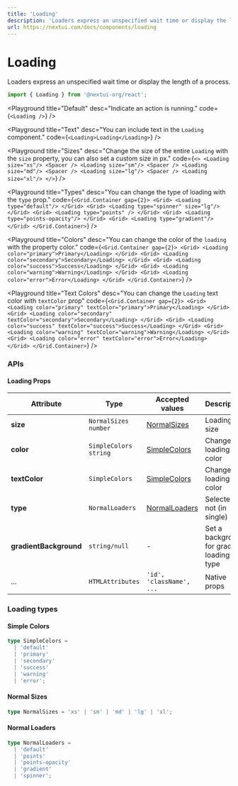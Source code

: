 ```yaml
---
title: 'Loading'
description: 'Loaders express an unspecified wait time or display the length of a process.'
url: https://nextui.com/docs/components/loading
---
```


# Loading

Loaders express an unspecified wait time or display the length of a process.

```jsx
import { Loading } from '@nextui-org/react';
```

<CarbonAd />

<Playground
  title="Default"
  desc="Indicate an action is running."
  code={`
  <Loading />
`}
/>

<Playground
  title="Text"
  desc="You can include text in the `Loading` component."
  code={`
  <Loading>Loading</Loading>
`}
/>

<Playground
  title="Sizes"
  desc="Change the size of the entire `Loading` with the `size` property, you can also set a custom size in px."
  code={`
<>
  <Loading size="xs"/>
  <Spacer />
  <Loading size="sm"/>
  <Spacer />
  <Loading size="md"/>
  <Spacer />
  <Loading size="lg"/>
  <Spacer />
  <Loading size="xl"/>
</>
`}
/>

<Playground
  title="Types"
  desc="You can change the type of loading with the `type` prop."
  code={`
  <Grid.Container gap={2}>
    <Grid>
      <Loading type="default"/>
    </Grid>
    <Grid>
      <Loading type="spinner" size="lg"/>
    </Grid>
    <Grid>
      <Loading type="points" />
    </Grid>
    <Grid>
      <Loading type="points-opacity"/>
    </Grid>
    <Grid>
      <Loading type="gradient"/>
    </Grid>
  </Grid.Container>
`}
/>

<Playground
  title="Colors"
  desc="You can change the color of the `loading` with the property color."
  code={`
<Grid.Container gap={2}>
  <Grid>
    <Loading color="primary">Primary</Loading>
  </Grid>
  <Grid>
    <Loading color="secondary">Secondary</Loading>
  </Grid>
  <Grid>
    <Loading color="success">Success</Loading>
  </Grid>
  <Grid>
    <Loading color="warning">Warning</Loading>
  </Grid>
  <Grid>
    <Loading color="error">Error</Loading>
  </Grid>
</Grid.Container>
`}
/>

<Playground
  title="Text Colors"
  desc="You can change the `Loading` text color with `textColor` prop"
  code={`
<Grid.Container gap={2}>
  <Grid>
    <Loading color="primary" textColor="primary">Primary</Loading>
  </Grid>
  <Grid>
    <Loading color="secondary" textColor="secondary">Secondary</Loading>
  </Grid>
  <Grid>
    <Loading color="success" textColor="success">Success</Loading>
  </Grid>
  <Grid>
    <Loading color="warning" textColor="warning">Warning</Loading>
  </Grid>
  <Grid>
    <Loading color="error" textColor="error">Error</Loading>
  </Grid>
</Grid.Container>
`}
/>

<Spacer y={3} />

### APIs

<Spacer y={2} />

#### Loading Props

| Attribute              | Type                    | Accepted values                  | Description                                | Default   |
| ---------------------- | ----------------------- | -------------------------------- | ------------------------------------------ | --------- |
| **size**               | `NormalSizes` `number`  | [NormalSizes](#normal-sizes)     | Loading size                               | `medium`  |
| **color**              | `SimpleColors` `string` | [SimpleColors](#simple-colors)   | Change loading color                       | `primary` |
| **textColor**          | `SimpleColors`          | [SimpleColors](#simple-colors)   | Change loading text color                  | `default` |
| **type**               | `NormalLoaders`         | [NormalLoaders](#normal-loaders) | Selected or not (in single)                | `default` |
| **gradientBackground** | `string/null`           | -                                | Set a background for gradient loading type | -         |
| ...                    | `HTMLAttributes`        | `'id', 'className', ...`         | Native props                               | -         |

<Spacer y={2} />

### Loading types

<Spacer y={1} />

#### Simple Colors

```ts
type SimpleColors =
  | 'default'
  | 'primary'
  | 'secondary'
  | 'success'
  | 'warning'
  | 'error';
```

#### Normal Sizes

```ts
type NormalSizes = 'xs' | 'sm' | 'md' | 'lg' | 'xl';
```

#### Normal Loaders

```ts
type NormalLoaders =
  | 'default'
  | 'points'
  | 'points-opacity'
  | 'gradient'
  | 'spinner';
```
